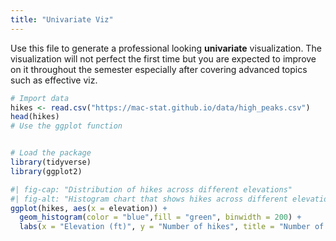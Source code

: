```yaml
---
title: "Univariate Viz"
---
```


Use this file to generate a professional looking **univariate** visualization. The visualization will not perfect the first time but you are expected to improve on it throughout the semester especially after covering advanced topics such as effective viz.
```r

# Import data
hikes <- read.csv("https://mac-stat.github.io/data/high_peaks.csv")
head(hikes)
# Use the ggplot function


# Load the package
library(tidyverse)
library(ggplot2)

#| fig-cap: "Distribution of hikes across different elevations"
#| fig-alt: "Histogram chart that shows hikes across different elevation breakpoints, most hikes lie within 4,000-5,000ft "
ggplot(hikes, aes(x = elevation)) +
  geom_histogram(color = "blue",fill = "green", binwidth = 200) +
  labs(x = "Elevation (ft)", y = "Number of hikes", title = "Number of Hikes by Elevation")
```

